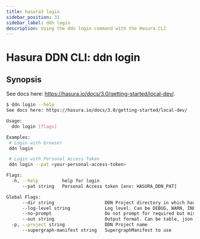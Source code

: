```yaml
---
title: hasura3 login
sidebar_position: 31
sidebar_label: ddn login
description: Using the ddn login command with the Hasura CLI
---
```


# Hasura DDN CLI: ddn login 

## Synopsis
See docs here: https://hasura.io/docs/3.0/getting-started/local-dev/.

```bash
$ ddn login --help
See docs here: https://hasura.io/docs/3.0/getting-started/local-dev/

Usage:
  ddn login [flags]

Examples:
 # Login with browser
 ddn login

 # Login with Personal Access Token
 ddn login --pat <your-personal-access-token>

Flags:
  -h, --help         help for login
      --pat string   Personal Access token [env: HASURA_DDN_PAT]

Global Flags:
      --dir string                   DDN Project directory in which hasura.yaml is present (default ".")
      --log-level string             Log level. Can be DEBUG, WARN, INFO, ERROR, or FATAL. (default "INFO")
      --no-prompt                    Do not prompt for required but missing flags
      --out string                   Output format. Can be table, json or yaml. (default "table")
  -p, --project string               DDN Project name
      --supergraph-manifest string   SupergraphManifest to use
```


